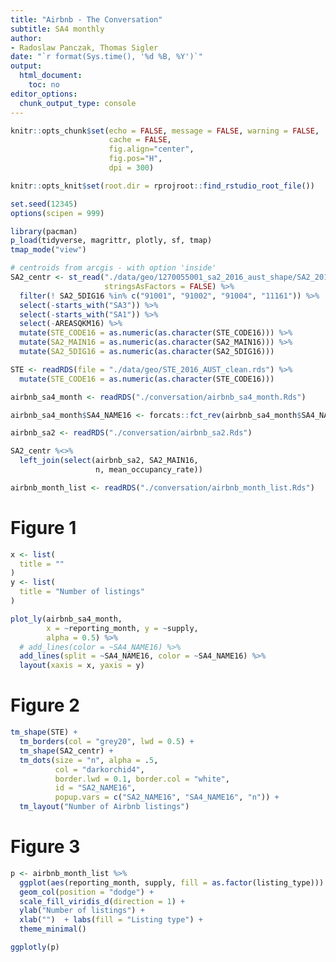 ```yaml
---
title: "Airbnb - The Conversation"
subtitle: SA4 monthly
author:
- Radoslaw Panczak, Thomas Sigler
date: "`r format(Sys.time(), '%d %B, %Y')`"
output:
  html_document:
    toc: no
editor_options: 
  chunk_output_type: console
---
```


<!-- ------------------------------------------------------------ --> 

```r
knitr::opts_chunk$set(echo = FALSE, message = FALSE, warning = FALSE, 
                      cache = FALSE,
                      fig.align="center",
                      fig.pos="H",
                      dpi = 300)

knitr::opts_knit$set(root.dir = rprojroot::find_rstudio_root_file())

set.seed(12345)
options(scipen = 999)

library(pacman) 
p_load(tidyverse, magrittr, plotly, sf, tmap)
tmap_mode("view") 

```

```r
# centroids from arcgis - with option 'inside'
SA2_centr <- st_read("./data/geo/1270055001_sa2_2016_aust_shape/SA2_2016_AUST_centr_inside.shp",
                     stringsAsFactors = FALSE) %>% 
  filter(! SA2_5DIG16 %in% c("91001", "91002", "91004", "11161")) %>% 
  select(-starts_with("SA3")) %>% 
  select(-starts_with("SA1")) %>% 
  select(-AREASQKM16) %>%
  mutate(STE_CODE16 = as.numeric(as.character(STE_CODE16))) %>% 
  mutate(SA2_MAIN16 = as.numeric(as.character(SA2_MAIN16))) %>% 
  mutate(SA2_5DIG16 = as.numeric(as.character(SA2_5DIG16)))

STE <- readRDS(file = "./data/geo/STE_2016_AUST_clean.rds") %>%  
  mutate(STE_CODE16 = as.numeric(as.character(STE_CODE16))) 

airbnb_sa4_month <- readRDS("./conversation/airbnb_sa4_month.Rds")

airbnb_sa4_month$SA4_NAME16 <- forcats::fct_rev(airbnb_sa4_month$SA4_NAME16)

airbnb_sa2 <- readRDS("./conversation/airbnb_sa2.Rds")

SA2_centr %<>% 
  left_join(select(airbnb_sa2, SA2_MAIN16,
                   n, mean_occupancy_rate))

airbnb_month_list <- readRDS("./conversation/airbnb_month_list.Rds")
```

# Figure 1

```r
x <- list(
  title = ""
)
y <- list(
  title = "Number of listings"
)

plot_ly(airbnb_sa4_month, 
        x = ~reporting_month, y = ~supply,
        alpha = 0.5) %>%
  # add_lines(color = ~SA4_NAME16) %>% 
  add_lines(split = ~SA4_NAME16, color = ~SA4_NAME16) %>% 
  layout(xaxis = x, yaxis = y)
```

# Figure 2

```r
tm_shape(STE) +
  tm_borders(col = "grey20", lwd = 0.5) +
  tm_shape(SA2_centr) +
  tm_dots(size = "n", alpha = .5,
          col = "darkorchid4", 
          border.lwd = 0.1, border.col = "white",
          id = "SA2_NAME16", 
          popup.vars = c("SA2_NAME16", "SA4_NAME16", "n")) +
  tm_layout("Number of Airbnb listings")
```

# Figure 3

```r
p <- airbnb_month_list %>%
  ggplot(aes(reporting_month, supply, fill = as.factor(listing_type))) + 
  geom_col(position = "dodge") +
  scale_fill_viridis_d(direction = 1) +
  ylab("Number of listings") +
  xlab("")  + labs(fill = "Listing type") + 
  theme_minimal()

ggplotly(p)
```